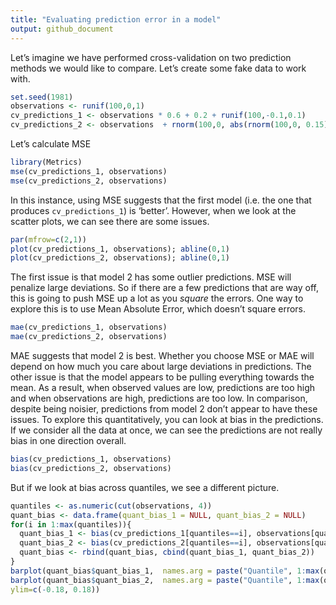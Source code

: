 ```yaml
---
title: "Evaluating prediction error in a model"
output: github_document
---
```


Let's imagine we have performed cross-validation on two prediction methods we would like to compare. Let's create some fake data to work with.

```r
set.seed(1981)
observations <- runif(100,0,1)
cv_predictions_1 <- observations * 0.6 + 0.2 + runif(100,-0.1,0.1)
cv_predictions_2 <- observations  + rnorm(100,0, abs(rnorm(100,0, 0.15)))
```

Let's calculate MSE
```r
library(Metrics)
mse(cv_predictions_1, observations)
mse(cv_predictions_2, observations)
```

In this instance, using MSE suggests that the first model (i.e. the one that produces `cv_predictions_1`) is 'better'. However, when we look at the scatter plots, we can see there are some issues. 
```r
par(mfrow=c(2,1))
plot(cv_predictions_1, observations); abline(0,1)
plot(cv_predictions_2, observations); abline(0,1)
```

The first issue is that model 2 has some outlier predictions. MSE will penalize large deviations. So if there are a few predictions that are way off, this is going to push MSE up a lot as you *square* the errors. One way to explore this is to use Mean Absolute Error, which doesn't square errors. 

```r
mae(cv_predictions_1, observations)
mae(cv_predictions_2, observations)
```

MAE suggests that model 2 is best. Whether you choose MSE or MAE will depend on how much you care about large deviations in predictions. The other issue is that the model appears to be pulling everything towards the mean. As a result, when observed values are low, predictions are too high and when observations are high, predictions are too low. In comparison, despite being noisier, predictions from model 2 don't appear to have these issues. To explore this quantitatively, you can look at bias in the predictions. If we consider all the data at once, we can see the predictions are not really bias in one direction overall. 

```r
bias(cv_predictions_1, observations)
bias(cv_predictions_2, observations)
```

But if we look at bias across quantiles, we see a different picture.
```r
quantiles <- as.numeric(cut(observations, 4))
quant_bias <- data.frame(quant_bias_1 = NULL, quant_bias_2 = NULL)
for(i in 1:max(quantiles)){
  quant_bias_1 <- bias(cv_predictions_1[quantiles==i], observations[quantiles==i])
  quant_bias_2 <- bias(cv_predictions_2[quantiles==i], observations[quantiles==i])
  quant_bias <- rbind(quant_bias, cbind(quant_bias_1, quant_bias_2))
}
barplot(quant_bias$quant_bias_1,  names.arg = paste("Quantile", 1:max(quantiles)), ylab = "Bias", ylim=c(-0.18, 0.18))
barplot(quant_bias$quant_bias_2,  names.arg = paste("Quantile", 1:max(quantiles)), ylab = "Bias",
ylim=c(-0.18, 0.18))
```


